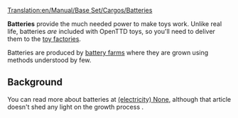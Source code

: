 [[Translation:en/Manual/Base Set/Cargos/Batteries]]

{{en/Cargo|name=Batteries
|image=en/Batteries.png
|produced=[[en/Manual/Base Set/Industries/Battery Farm]]
|accepted=[[en/Manual/Base Set/Industries/Toy Factory]]
}}

'''Batteries''' provide the much needed power to make toys work.  Unlike real life, batteries ''are'' included with OpenTTD toys, so you'll need to deliver them to the [[en/Manual/Base Set/Industries/Toy Factory|toy factories]].

Batteries are produced by [[en/Manual/Base Set/Industries/Battery Farm|battery farms]] where they are grown using methods understood by few.

==Background==
You can read more about batteries at [https://www.wikipedia.org/wiki/Battery (electricity) None], although that article doesn't shed any light on the growth process {{en/Emoticon|:D}}.